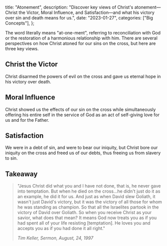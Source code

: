   title: "Atonement",
  description: "Discover key views of Christ's atonement—Christ the Victor, Moral Influence, and Satisfaction—and what his victory over sin and death means for us.",
  date: "2023-01-27",
  categories: ["Big Concepts"],
};

The word <Definition lang="english" anchor="atonement" text="atonement" /> literally means "at-one-ment", referring to reconciliation with God or the restoration of a harmonious relationship with him. There are several perspectives on how Christ atoned for our sins on the cross, but here are three key views.

## Christ the Victor

Christ disarmed the powers of evil on the cross and gave us eternal hope in his victory over death.

## Moral Influence

Christ showed us the effects of our sin on the cross while simultaneously offering his entire self in the service of God as an act of self-giving love for us and for the Father.

## Satisfaction

We were in a debt of sin, and were to bear our iniquity, but Christ bore our iniquity on the cross and freed us of our debts, thus freeing us from slavery to sin.

## Takeaway

> "Jesus Christ did what you and I have not done, that is, he never gave into temptation. But when he died on the cross…he didn't just do it as an example, he did it for us. And just as when David slew Goliath, it wasn't just David's victory, but it was the victory of all those for whom he was standing as champion. So that all the Israelites partook in the victory of David over Goliath. So when you receive Christ as your savior, what does that mean? It means God now treats you as if you had spent all of your life resisting \[temptation]. He loves you and accepts you as if you had done it all right."
>
> <cite>Tim Keller, Sermon, August, 24, 1997</cite>
